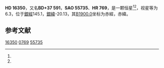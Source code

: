 {{Starbox begin
| name = HD 16350
}}
{{Starbox observe
| epoch = [[J2000.0|J2000.0]]
| constell = {{星座名待查}}<ref name=SIMBAD>{{cite web
 | url=http://simbad.u-strasbg.fr/simbad/sim-id?Ident=HR+769
 | title =Pulsating variable Star
 | publisher=Centre de Données astronomiques de Strasbourg
 | work=SIMBAD
 | accessdate=2012-07-13}}</ref><ref name=DATA>{{cite web
 | url=http://vizier.u-strasbg.fr/viz-bin/VizieR-5?-out.add=.&-source=5050&-corr=PK=HR&-out.max=9999&HR=769
 | title=VizieR Detailed Page
 | accessdate=2012-07-13
 | archive-date=2016-03-05
 | archive-url=https://web.archive.org/web/20160305032659/http://vizier.u-strasbg.fr/viz-bin/VizieR-5?-out.add=.&-source=5050&-corr=PK=HR&-out.max=9999&HR=769
 | dead-url=no
 }}</ref>
| 星官 = 
| ra = {{RA|2|38|27.8}}<ref name=SIMBAD /><ref name=DATA />
| dec = {{DEC|+38|5|22}}<ref name=SIMBAD /><ref name=DATA />
| appmag_v = 6.3<ref name=SIMBAD /><ref name=DATA />
}}
{{Starbox character
| class = B9.5V<ref name=SIMBAD /><ref name=DATA />
| b-v = -0.03<ref name=SIMBAD /><ref name=DATA />
| u-b = -0.03<ref name=SIMBAD /><ref name=DATA />
| r-i = <ref name=SIMBAD /><ref name=DATA />
| variable = 
}}
{{Starbox astrometry
| radial_v = -0.03
| prop_mo_ra = 2
| parallax = 
| p_error = 
}}
{{Starbox catalog
| names =BD+37 591，[[SAO星表|SAO]] 55735，[[HD星表|HD]] 16350，[[HR星表|HR]] 769}}
{{Starbox reference |Simbad=HR+769}}
{{Starbox end}}

'''HD 16350'''，又名'''BD+37 591'''，'''SAO 55735'''、'''HR 769'''，是一颗恒星<ref name=SIMBAD /><ref name=DATA />，视星等为6.3，位于[[銀道座標系|銀經]]145.1，[[銀道座標系|銀緯]]-20.13，其[[B1900.0|B1900.0]]坐标为赤經{{RA|2|32|15.3}}，赤緯{{DEC|+37|-20.13|20}}。

== 参考文献 ==
{{reflist}}

{{star-stub}}

[[Category:HD和HDE天體|16350]]
[[Category:HR天體|0769]]
[[Category:SAO天體|55735]]